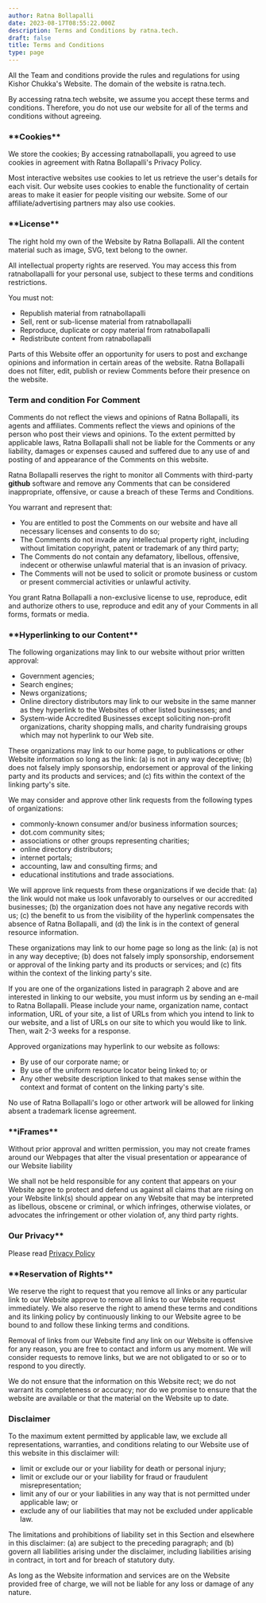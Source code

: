 ```yaml
---
author: Ratna Bollapalli
date: 2023-08-17T08:55:22.000Z
description: Terms and Conditions by ratna.tech.
draft: false
title: Terms and Conditions
type: page
---
```


All the Team and conditions provide the rules and regulations for using Kishor
Chukka's Website. The domain of the website is ratna.tech.

By accessing ratna.tech website, we assume you accept these terms
and conditions. Therefore, you do not use our website for all of the terms and
conditions without agreeing.

### \***\*Cookies\*\***

We store the cookies; By accessing ratnabollapalli, you agreed to use
cookies in agreement with Ratna Bollapalli's Privacy Policy.

Most interactive websites use cookies to let us retrieve the user's details for
each visit. Our website uses cookies to enable the functionality of certain
areas to make it easier for people visiting our website. Some of our
affiliate/advertising partners may also use cookies.

### \***\*License\*\***

The right hold my own of the Website by Ratna Bollapalli. All the content material
such as image, SVG, text belong to the owner.

All intellectual property rights are reserved. You may access this from
ratnabollapalli for your personal use, subject to these terms and
conditions restrictions.

You must not:

- Republish material from ratnabollapalli
- Sell, rent or sub-license material from ratnabollapalli
- Reproduce, duplicate or copy material from ratnabollapalli
- Redistribute content from ratnabollapalli

Parts of this Website offer an opportunity for users to post and exchange
opinions and information in certain areas of the website. Ratna Bollapalli does not
filter, edit, publish or review Comments before their presence on the website.

### Term and condition For Comment

Comments do not reflect the views and opinions of Ratna Bollapalli, its agents and
affiliates. Comments reflect the views and opinions of the person who post their
views and opinions. To the extent permitted by applicable laws, Ratna Bollapalli
shall not be liable for the Comments or any liability, damages or expenses
caused and suffered due to any use of and posting of and appearance of the
Comments on this website.

Ratna Bollapalli reserves the right to monitor all Comments with third-party
**github** software and remove any Comments that can be considered
inappropriate, offensive, or cause a breach of these Terms and Conditions.

You warrant and represent that:

- You are entitled to post the Comments on our website and have all necessary
  licenses and consents to do so;
- The Comments do not invade any intellectual property right, including without
  limitation copyright, patent or trademark of any third party;
- The Comments do not contain any defamatory, libellous, offensive, indecent or
  otherwise unlawful material that is an invasion of privacy.
- The Comments will not be used to solicit or promote business or custom or
  present commercial activities or unlawful activity.

You grant Ratna Bollapalli a non-exclusive license to use, reproduce, edit and
authorize others to use, reproduce and edit any of your Comments in all forms,
formats or media.

### \***\*Hyperlinking to our Content\*\***

The following organizations may link to our website without prior written
approval:

- Government agencies;
- Search engines;
- News organizations;
- Online directory distributors may link to our website in the same manner as
  they hyperlink to the Websites of other listed businesses; and
- System-wide Accredited Businesses except soliciting non-profit organizations,
  charity shopping malls, and charity fundraising groups which may not hyperlink
  to our Web site.

These organizations may link to our home page, to publications or other Website
information so long as the link: (a) is not in any way deceptive; (b) does not
falsely imply sponsorship, endorsement or approval of the linking party and its
products and services; and (c) fits within the context of the linking party's
site.

We may consider and approve other link requests from the following types of
organizations:

- commonly-known consumer and/or business information sources;
- dot.com community sites;
- associations or other groups representing charities;
- online directory distributors;
- internet portals;
- accounting, law and consulting firms; and
- educational institutions and trade associations.

We will approve link requests from these organizations if we decide that: (a)
the link would not make us look unfavorably to ourselves or our accredited
businesses; (b) the organization does not have any negative records with us; (c)
the benefit to us from the visibility of the hyperlink compensates the absence
of Ratna Bollapalli, and (d) the link is in the context of general resource
information.

These organizations may link to our home page so long as the link: (a) is not in
any way deceptive; (b) does not falsely imply sponsorship, endorsement or
approval of the linking party and its products or services; and (c) fits within
the context of the linking party's site.

If you are one of the organizations listed in paragraph 2 above and are
interested in linking to our website, you must inform us by sending an e-mail to
Ratna Bollapalli. Please include your name, organization name, contact information,
URL of your site, a list of URLs from which you intend to link to our website,
and a list of URLs on our site to which you would like to link. Then, wait 2-3
weeks for a response.

Approved organizations may hyperlink to our website as follows:

- By use of our corporate name; or
- By use of the uniform resource locator being linked to; or
- Any other website description linked to that makes sense within the context
  and format of content on the linking party's site.

No use of Ratna Bollapalli's logo or other artwork will be allowed for linking
absent a trademark license agreement.

### \***\*iFrames\*\***

Without prior approval and written permission, you may not create frames around
our Webpages that alter the visual presentation or appearance of our
Website liability

We shall not be held responsible for any content that appears on your
Website agree to protect and defend us against all claims that are rising
on your Website link(s) should appear on any Website that may be interpreted as
libellous, obscene or criminal, or which infringes, otherwise violates, or
advocates the infringement or other violation of, any third party rights.

### **Our Privacy\*\***

Please read [Privacy Policy](https://ratna.tech/pages/privacy-policy/)

### \***\*Reservation of Rights\*\***

We reserve the right to request that you remove all links or any particular link
to our Website approve to remove all links to our Website request
immediately. We also reserve the right to amend these terms and conditions and
its linking policy by continuously linking to our Website agree to be bound
to and follow these linking terms and conditions.

Removal of links from our Website find any link on our Website is
offensive for any reason, you are free to contact and inform us any moment. We
will consider requests to remove links, but we are not obligated to or so or to
respond to you directly.

We do not ensure that the information on this Website rect; we do not
warrant its completeness or accuracy; nor do we promise to ensure that the
website are available or that the material on the Website up to
date.

### Disclaimer

To the maximum extent permitted by applicable law, we exclude all
representations, warranties, and conditions relating to our Website use
of this website in this disclaimer will:

- limit or exclude our or your liability for death or personal injury;
- limit or exclude our or your liability for fraud or fraudulent
  misrepresentation;
- limit any of our or your liabilities in any way that is not permitted under
  applicable law; or
- exclude any of our liabilities that may not be excluded under applicable law.

The limitations and prohibitions of liability set in this Section and elsewhere
in this disclaimer: (a) are subject to the preceding paragraph; and (b) govern
all liabilities arising under the disclaimer, including liabilities arising in
contract, in tort and for breach of statutory duty.

As long as the Website information and services are on the
Website provided free of charge, we will not be liable for any loss or
damage of any nature.
